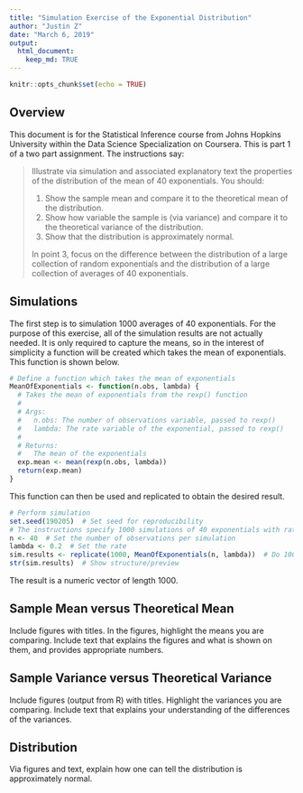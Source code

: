 ```yaml
---
title: "Simulation Exercise of the Exponential Distribution"
author: "Justin Z"
date: "March 6, 2019"
output:
  html_document:
    keep_md: TRUE
---
```



```r

knitr::opts_chunk$set(echo = TRUE)

```

## Overview

This document is for the Statistical Inference course from Johns Hopkins
University within the Data Science Specialization on Coursera. This is part 1 of
a two part assignment. The instructions say:

>Illustrate via simulation and associated explanatory text the properties of the
distribution of the mean of 40 exponentials. You should:
>
1. Show the sample mean and compare it to the theoretical mean of the
distribution.
2. Show how variable the sample is (via variance) and compare it to the
theoretical variance of the distribution.
3. Show that the distribution is approximately normal.
>
In point 3, focus on the difference between the distribution of a large
collection of random exponentials and the distribution of a large collection of
averages of 40 exponentials.


## Simulations

The first step is to simulation 1000 averages of 40 exponentials. For the
purpose of this exercise, all of the simulation results are not actually needed.
It is only required to capture the means, so in the interest of simplicity a
function will be created which takes the mean of exponentials. This function is
shown below.

```r

# Define a function which takes the mean of exponentials
MeanOfExponentials <- function(n.obs, lambda) {
  # Takes the mean of exponentials from the rexp() function
  #
  # Args:
  #   n.obs: The number of observations variable, passed to rexp()
  #   lambda: The rate variable of the exponential, passed to rexp()
  #
  # Returns:
  #   The mean of the exponentials
  exp.mean <- mean(rexp(n.obs, lambda))
  return(exp.mean)
}

```

This function can then be used and replicated to obtain the desired result.

```r

# Perform simulation
set.seed(190205)  # Set seed for reproducibility
# The instructions specify 1000 simulations of 40 exponentials with rate 0.2
n <- 40  # Set the number of observations per simulation
lambda <- 0.2  # Set the rate
sim.results <- replicate(1000, MeanOfExponentials(n, lambda))  # Do 1000 sims
str(sim.results)  # Show structure/preview

```

The result is a numeric vector of length 1000.


## Sample Mean versus Theoretical Mean

Include figures with titles. In the figures, highlight the means you are
comparing. Include text that explains the figures and what is shown on them, and
provides appropriate numbers.


## Sample Variance versus Theoretical Variance

Include figures (output from R) with titles. Highlight the variances you are
comparing. Include text that explains your understanding of the differences of
the variances.


## Distribution

Via figures and text, explain how one can tell the distribution is approximately 
normal.




